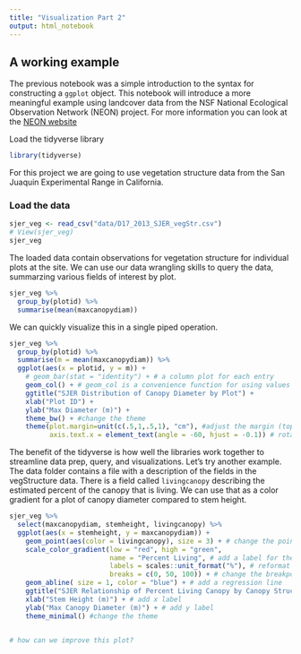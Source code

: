 ```yaml
---
title: "Visualization Part 2"
output: html_notebook
---
```


## A working example

The previous notebook was a simple introduction to the syntax for constructing a `ggplot` object.  This notebook will introduce a more meaningful example using landcover data from the NSF National Ecological Observation Network (NEON) project.  For more information you can look at the [NEON website](http://www.neonscience.org)

Load the tidyverse library

```r
library(tidyverse)
```


For this project we are going to use vegetation structure data from the San Juaquin Experimental Range in California.

### Load the data

```r
sjer_veg <- read_csv("data/D17_2013_SJER_vegStr.csv")
# View(sjer_veg)
sjer_veg
```

The loaded data contain observations for vegetation structure for individual plots at the site.  We can use our data wrangling skills to query the data, summarzing various fields of interest by plot.

```r
sjer_veg %>% 
  group_by(plotid) %>% 
  summarise(mean(maxcanopydiam))
```

We can quickly visualize this in a single piped operation.

```r
sjer_veg %>% 
  group_by(plotid) %>% 
  summarise(m = mean(maxcanopydiam)) %>% 
  ggplot(aes(x = plotid, y = m)) +
    # geom_bar(stat = "identity") + # a column plot for each entry
    geom_col() + # geom_col is a convenience function for using values instead of counts
    ggtitle("SJER Distribution of Canopy Diameter by Plot") +
    xlab("Plot ID") + 
    ylab("Max Diameter (m)") +
    theme_bw() + #change the theme
    theme(plot.margin=unit(c(.5,1,.5,1), "cm"), #adjust the margin (top, right, bottom, left)
          axis.text.x = element_text(angle = -60, hjust = -0.1)) # rotate the axis labels

```


The benefit of the tidyverse is how well the libraries work together to streamline data prep, query, and visualizations.  Let's try another example.  The data folder contains a file with a description of the fields in the vegStructure data.  There is a field called `livingcanopy` describing the estimated percent of the canopy that is living.  We can use that as a color gradient for a plot of canopy diameter compared to stem height.

```r

sjer_veg %>% 
  select(maxcanopydiam, stemheight, livingcanopy) %>% 
  ggplot(aes(x = stemheight, y = maxcanopydiam)) + 
    geom_point(aes(color = livingcanopy), size = 3) + # change the point size
    scale_color_gradient(low = "red", high = "green", 
                         name = "Percent Living", # add a label for the legend
                         labels = scales::unit_format("%"), # reformat the units
                         breaks = c(0, 50, 100)) + # change the breakpoints in the scale
    geom_abline( size = 1, color = "blue") + # add a regression line
    ggtitle("SJER Relationship of Percent Living Canopy by Canopy Structure") + # add title
    xlab("Stem Height (m)") + # add x label
    ylab("Max Canopy Diameter (m)") + # add y label
    theme_minimal() #change the theme
    

# how can we improve this plot?
```



